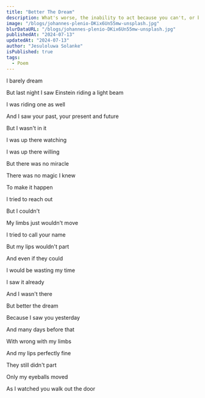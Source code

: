 ```yaml
---
title: "Better The Dream"
description: What's worse, the inability to act because you can't, or because you wouldn't?
image: "/blogs/johannes-plenio-DKix6Un55mw-unsplash.jpg"
blurDataURL: "/blogs/johannes-plenio-DKix6Un55mw-unsplash.jpg"
publishedAt: "2024-07-13"
updatedAt: "2024-07-13"
author: "Jesuloluwa Solanke"
isPublished: true
tags:
  - Poem
---
```


I barely dream

But last night I saw Einstein riding a light beam

I was riding one as well

And I saw your past, your present and future

But I wasn't in it

I was up there watching

I was up there willing

But there was no miracle

There was no magic I knew

To make it happen

I tried to reach out

But I couldn't

My limbs just wouldn't move

I tried to call your name

But my lips wouldn't part

And even if they could

I would be wasting my time

I saw it already

And I wasn't there

But better the dream

Because I saw you yesterday

And many days before that

With wrong with my limbs

And my lips perfectly fine

They still didn't part

Only my eyeballs moved

As I watched you walk out the door
